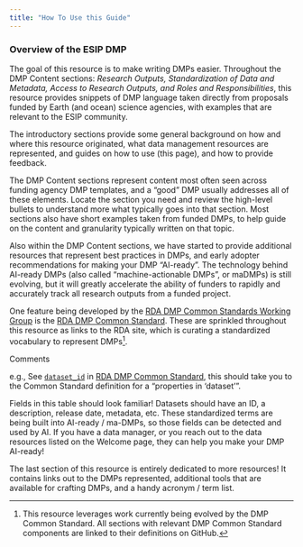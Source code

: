 ```yaml
---
title: "How To Use this Guide"
---
```


### Overview of the ESIP DMP

The goal of this resource is to make writing DMPs easier. Throughout the DMP Content sections: *Research Outputs, Standardization of Data and Metadata, Access to Research Outputs, and Roles and Responsibilities*, this resource provides snippets of DMP language taken directly from proposals funded by Earth (and ocean) science agencies, with examples that are relevant to the ESIP community. 

The introductory sections provide some general background on how and where this resource originated, what data management resources are represented, and guides on how to use (this page), and how to provide feedback.

The DMP Content sections represent content most often seen across funding agency DMP templates, and a “good” DMP usually addresses all of these elements. Locate the section you need and review the high-level bullets to understand more what typically goes into that section. Most sections also have short examples taken from funded DMPs, to help guide on the content and granularity typically written on that topic. 

Also within the DMP Content sections, we have started to provide additional resources that represent best practices in DMPs, and early adopter recommendations for making your DMP “AI-ready”. The technology behind AI-ready DMPs (also called “machine-actionable DMPs”, or maDMPs) is still evolving, but it will greatly accelerate the ability of funders to rapidly and accurately track all research outputs from a funded project. 

One feature being developed by the [RDA DMP Common Standards Working Group](https://www.rd-alliance.org/groups/dmp-common-standards-wg/members/all-members/){target="_blank"} is the [RDA DMP Common Standard](https://github.com/RDA-DMP-Common/RDA-DMP-Common-Standard#dmp_table){target="_blank"}. These are sprinkled throughout this resource as links to the RDA site, which is curating a standardized vocabulary to represent DMPs[^1].

:::{.commentbox}
::::{.commentbox-header}
:::::{.commentbox-icon}
:::::
Comments
::::
::::{.commentbox-body}
e.g., See [`dataset_id`](https://github.com/RDA-DMP-Common/RDA-DMP-Common-Standard#dataset_id_tree){target="_blank"} in [RDA DMP Common Standard](https://github.com/RDA-DMP-Common/RDA-DMP-Common-Standard#dmp_table){target="_blank"}, this should take you to the Common Standard definition for a “properties in ‘dataset’”. 

Fields in this table should look familiar\! Datasets should have an ID, a description, release date, metadata, etc. These standardized terms are being built into AI-ready / ma-DMPs, so those fields can be detected and used by AI. If you have a data manager, or you reach out to the data resources listed on the Welcome page, they can help you make your DMP AI-ready\!
::::
:::

The last section of this resource is entirely dedicated to more resources\! It contains links out to the DMPs represented, additional tools that are available for crafting DMPs, and a handy acronym / term list.

[^1]: This resource leverages work currently being evolved by the DMP Common Standard. All sections with relevant DMP Common Standard components are linked to their definitions on GitHub. 
